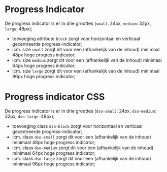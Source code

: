 
# Progress Indicator

<StorybookComponent />

De progress indicator is er in drie groottes (`small`: 24px, `medium`: 32px, `large`: 48px);

- toevoeging attribute `block` zorgt voor horizontaal en verticaal gecentreerde progress-indicator;
- icm. size `small` zorgt dit voor een (afhankelijk van de inhoud) minimaal 48px hoge progress indicator;
- icm. size `medium` zorgt dit voor een (afhankelijk van de inhoud) minimaal 64px hoge progress indicator;
- icm. size `large` zorgt dit voor een (afhankelijk van de inhoud) minimaal 96px hoge progress indicator;

# Progress indicator CSS

De progress indicator is er in drie groottes (`dso-small`: 24px, `dso-medium`: 32px, `dso-large`: 48px);

- toevoeging class `dso-block` zorgt voor horizontaal en verticaal gecentreerde progress-indicator;
- icm. class `dso-small` zorgt dit voor een (afhankelijk van de inhoud) minimaal 48px hoge progress indicator;
- icm. class `dso-medium` zorgt dit voor een (afhankelijk van de inhoud) minimaal 64px hoge progress indicator;
- icm. class `dso-large` zorgt dit voor een (afhankelijk van de inhoud) minimaal 96px hoge progress indicator;
